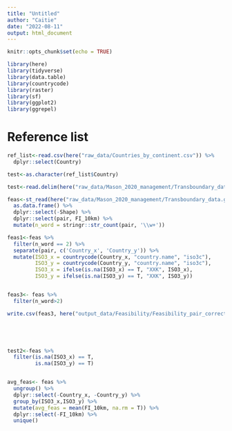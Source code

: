 ```yaml
---
title: "Untitled"
author: "Caitie"
date: "2022-08-11"
output: html_document
---
```


```r
knitr::opts_chunk$set(echo = TRUE)
```

```r
library(here)
library(tidyverse)
library(data.table)
library(countrycode)
library(raster)
library(sf)
library(ggplot2)
library(ggrepel)
```

# Reference list

```r
ref_list<-read.csv(here("raw_data/Countries_by_continent.csv")) %>% 
  dplyr::select(Country) 

test<-as.character(ref_list$Country)
```


```r
test<-read.delim(here("raw_data/Mason_2020_management/Transboundary_data.txt"))

feas<-st_read(here("raw_data/Mason_2020_management/Transboundary_data.gdb"), layer = "Global_Feas_10km") %>% 
  as.data.frame() %>% 
  dplyr::select(-Shape) %>% 
  dplyr::select(pair, FI_10km) %>% 
  mutate(n_word = stringr::str_count(pair, '\\w+'))

feas1<-feas %>% 
  filter(n_word == 2) %>% 
  separate(pair, c('Country_x', 'Country_y')) %>% 
  mutate(ISO3_x = countrycode(Country_x, "country.name", "iso3c"),
         ISO3_y = countrycode(Country_y, "country.name", "iso3c"),
         ISO3_x = ifelse(is.na(ISO3_x) == T, "XXK", ISO3_x),
         ISO3_y = ifelse(is.na(ISO3_y) == T, "XXK", ISO3_y))


feas3<- feas %>% 
  filter(n_word>2)

write.csv(feas3, here("output_data/Feasibility/Feasibility_pair_correction.csv"))
  




test2<-feas %>% 
  filter(is.na(ISO3_x) == T,
         is.na(ISO3_y) == T)


avg_feas<- feas %>% 
  ungroup() %>% 
  dplyr::select(-Country_x, -Country_y) %>% 
  group_by(ISO3_x,ISO3_y) %>% 
  mutate(avg_feas = mean(FI_10km, na.rm = T)) %>% 
  dplyr::select(-FI_10km) %>% 
  unique()
```

